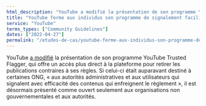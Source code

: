 ```yaml
---
html_description: "YouTube a modifié la présentation de son programme YouTube Trusted Flagger."
title: "YouTube ferme aux individus son programme de signalement facilité de contenu"
service: "YouTube"
terms_types: ["Community Guidelines"]
dates: ["2022-04-27"]
permalink: "/etudes-de-cas/youtube-ferme-aux-individus-son-programme-de-signalement-facilite-de-contenu"
---
```


YouTube <a target="_blank" rel="noopener" href="https://github.com/OpenTermsArchive/france-elections-versions/commit/31605bd7408cdfe8c6362aa81ffa1d65a81dc2d8#diff-9c397c37c7e78e06148eed3f044d003da8f001e9149d65f3a08bbfdca997d612L103">a modifié</a> la présentation de son programme YouTube Trusted Flagger, qui offre un accès plus direct à la plateforme pour retirer les publications contraires à ses règles. Si celui-ci était auparavant destiné à certaines ONG, « aux autorités administratives et aux utilisateurs qui signalent avec efficacité des contenus qui enfreignent le règlement », il est désormais présenté comme ouvert seulement aux organisations non gouvernementales et aux autorités.
